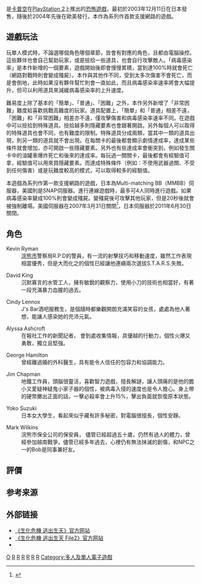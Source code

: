 {{NoteTA
| G1=Games
| G2=ResidentEvil
}}
{{Infobox VG
| title   = 生化危机 逃出生天
| english  =  Resident Evil Outbreak
| japanese  =  バイオハザード アウトブレイク
| image     = Biohazard Outbreak.jpg
| caption   = 
| developer = [[卡普空|卡普空第一开发部]]
| publisher = 卡普空
| director  = 佐佐木荣一郎
| producer  = [[船水紀孝|船水紀孝]]、須藤克洋、田中剛
| artist    = 今村雄二、[[小野義德|小野義德]]
| composer  = 松本晃彦、柴田徹也、米田悦子<br>高野充彦、長谷川憲人、甲田雅人<ref>{{cite AV media notes |url=http://vgmdb.net/album/360 |title=Biohazard Outbreak Original Soundtrack |year=2004 |language=ja |publisher=[[King_Records_(Japan)|King Records Co., Ltd.]] |access-date=2015-02-23 |archive-date=2021-03-16 |archive-url=https://web.archive.org/web/20210316153818/https://vgmdb.net/album/360 |dead-url=no }}</ref>
| series    = [[生化危机系列|生化危机系列]]
| platforms = [[PlayStation_2|PlayStation 2]]
| engine    = [[id_Tech_3|id Tech 3]] 
| released  = {{vgr|JP|2003年12月11日 |NA|2004年3月31日 |EU|2004年9月17日}}
| genre     = [[恐怖游戏|恐怖]]
| modes     = [[单人电子游戏|单人]]、[[多人电子游戏|多人]]
}}

{{Vgname|惡靈古堡 擴散|ja=バイオハザード アウトブレイク，Biohazard Outbreak|en=Resident Evil Outbreak|cn=生化危機 逃出生天|tw=惡靈古堡 擴散|hk=cn}}是[[卡普空|卡普空]]在[[PlayStation_2|PlayStation 2]]上推出的[[恐怖遊戲|恐怖遊戲]]，最初於2003年12月11日在日本發售，隨後於2004年先後在歐美發行。本作為系列作首款支援網路的遊戲。

== 遊戲玩法 ==
玩單人模式時，不論選哪個角色哪個章節，皆會有對應的角色，且都由電腦操控。這些夥伴也會自己幫助玩家，或是撿拾一些道具，也會自行攻擊敵人。「病毒感染率」是本作新增的一個要素，遊戲開始後即會慢慢累積，當到達100%時就會死亡（網路對戰時則會變成殭屍）。本作與其他作不同，受到太多次傷害不會死亡，而是會倒地，此時如果沒有夥伴幫忙則會一直如此，而且病毒感染率速率將會大幅提升，但可以利用道具來減緩病毒感染率的上升速度。

難易度上除了基本的「簡單」、「普通」、「困難」之外，本作另外新增了「非常困難」難度給喜歡挑戰高難度的玩家。道具配置上，「簡單」和「普通」相差不遠，「困難」和「非常困難」相差亦不遠，僅攻擊傷害和病毒感染率速率不同。在遊戲中可以撿拾到特殊道具。撿拾越多則隱藏要素也會跟著開啟。另外每個人可以取得的特殊道具也會不同，也有難度的限制。特殊道具分成兩類，當其中一類的道具出現，則另一類的道具就不會出現。在每關卡的最後都會顯示劇情達成率，達成某些條件就會增加，亦可開啟一些隱藏要素。另外也有些達成率會衝突到，例如發生關卡中的油罐車爆炸死亡和後來的達成率。每玩過一關關卡，最後都會有經驗值可拿，經驗值可以用來買隱藏要素。而達成特殊條件（例如：不使用武器過關、不受到任何傷害）或是玩難度較高的模式，可以取得較多的經驗值。

本遊戲為系列作第一款支援網路的遊戲，日本為Multi-matching BB（MMBB）伺服器，美國則是SNAP伺服器。進行連線遊戲時，最多可4人同時進行遊戲。如果病毒感染率變成100%則會變成殭屍。變殭屍後可攻擊其他玩家，但是20秒後就會被強制離場。美國伺服器在2007年3月31日關閉<ref>{{cite web|url=https://www.wired.com/2007/03/capcom-shuts-do/|title=CAPCOM SHUTS DOWN RESIDENT EVIL OUTBREAK SERVERS|first=CHRIS|last=KOHLER|publisher=wired|date=2007-03-05|accessdate=2018-07-31|language=en|archive-date=2020-10-28|archive-url=https://web.archive.org/web/20201028151639/https://www.wired.com/2007/03/capcom-shuts-do/|dead-url=no}}</ref>，日本伺服器於2011年6月30日關閉。

== 角色 ==

;Kevin Ryman
:[[浣熊市|浣熊市]]警察局R.P.D的警員，有一流的射擊技巧和移動速度，雖然工作表現相當優秀，但是大而化之的個性已經讓他連續兩次選拔S.T.A.R.S.失敗。

;David King
:沉默寡言的水管工人，擁有敏銳的觀察力，使用小刀的技術也相當好，有著一段充滿暴力血腥的過去。

;Cindy Lennox
:J's Bar酒吧服務生，是個隨時都樂觀開朗充滿笑容的女孩，處處為他人著想，能讓人感染她的充沛元氣。

;Alyssa Ashcroft
:在報社工作的新聞記者， 會到處收集情報，具優越的行動力，個性火爆又勇敢，獨立且堅強。

;George Hamilton
:曾經離過婚的外科醫生，具有能令人信任的包容力和協調能力。

;Jim Chapman
:地鐵工作員，頭腦很靈活，喜歡智力遊戲，擅長解謎，讓人頭痛的是他的膽小又愛疑神疑鬼小家子器的個性，被病毒入侵的速度也是令人擔心。身上帶的硬幣擲出正面的話，一擊必殺率會上升15%，擊出負面就恢復原本狀態。

;Yoko Suzuki
:日本女大學生，看起來似乎藏有許多秘密，對電腦很擅長，個性安靜。

;Mark Wilkins
:浣熊市保全公司的保安員， 儘管已經超過五十歲，仍然有過人的體力，曾經參加越南戰爭，儘管已經多年過去，心裡仍有無法抹滅的創傷，和NPC之一的Bob是同事兼好友。

== 評價 ==
{{Video game reviews
<!-- Aggregators -->
| GR = 69.99% (39 reviews)<ref>{{cite web|url=http://www.gamerankings.com/ps2/554411-resident-evil-outbreak/index.html|title=Resident Evil Outbreak|publisher=Game Rankings|accessdate=2018-07-31|language=en|archive-date=2013-07-07|archive-url=https://www.webcitation.org/6HvpKpYBE?url=http://www.gamerankings.com/ps2/554411-resident-evil-outbreak/index.html|dead-url=no}}</ref>

| MC = 71% (40 reviews)<ref>{{cite web|url=http://www.metacritic.com/games/platforms/ps2/residenteviloutbreak|title=RESIDENT EVIL OUTBREAK|publisher=Metacritic|accessdate=2018-07-31|language=en|archive-date=2010-02-11|archive-url=https://web.archive.org/web/20100211144013/http://www.metacritic.com/games/platforms/ps2/residenteviloutbreak|dead-url=no}}</ref> 
<!-- Reviewers -->
| 1UP = C+<ref name="1UP">{{cite web|url=http://www.1up.com/reviews/resident-evil-outbreak|title=Review: Resident Evil Outbreak|publisher=1UP|accessdate=2012-07-15|language=en|archive-url=https://web.archive.org/web/20120709131524/http://www.1up.com/reviews/resident-evil-outbreak|archive-date=2012-07-09|dead-url=yes}}</ref>

| Allgame = {{Rating|3|5}}<ref>{{cite web|url=http://allgame.com/game.php?id=43489|title=Review: Resident Evil Outbreak|publisher=Allgame|accessdate=2010-12-10|language=en|archive-date=2014-12-10|archive-url=https://web.archive.org/web/20141210152621/http://www.allgame.com/game.php?id=43489|dead-url=yes}}</ref>

| EuroG = 5/10<ref name="Eurogamer">{{cite web|url=http://www.eurogamer.net/articles/r_residenteviloutbreak_ps2|title=Review: Resident Evil Outbreak|publisher=Eurogamer|accessdate=2010-12-10|language=en|archive-date=2020-12-08|archive-url=https://web.archive.org/web/20201208112246/https://www.eurogamer.net/articles/r_residenteviloutbreak_ps2|dead-url=no}}</ref>

| GamePro = {{Rating|4.5|5}}<ref>{{cite web|url=http://www.gamepro.com/article/reviews/34828/resident-evil-outbreak/|title=Review: Resident Evil Outbreak|publisher=Gamepro|accessdate=2010-12-10|language=en|archive-date=2011-06-07|archive-url=https://web.archive.org/web/20110607064300/http://www.gamepro.com/article/reviews/34828/resident-evil-outbreak/|dead-url=no}}</ref>

| GameRev = B-<ref>{{cite web |url=http://www.gamerevolution.com/game/resident-evil-outbreak |title=Review: Resident Evil Outbreak |publisher=Game Revolution |accessdate=2010-12-10 |language=en |archive-date=2017-09-29 |archive-url=https://web.archive.org/web/20170929192035/http://www.gamerevolution.com/game/resident-evil-outbreak |dead-url=no }}</ref>

| GRadar = {{Rating|4.5|5}}<ref>{{cite web |url=https://www.gamesradar.com/resident-evil-outbreak-review/ |title=RESIDENT EVIL OUTBREAK REVIEW |publisher=GamesRadar |date=2004-01-17 |accessdate=2010-12-10 |language=en |archive-date=2019-10-07 |archive-url=https://web.archive.org/web/20191007045948/https://www.gamesradar.com/resident-evil-outbreak-review/ |dead-url=no }}</ref>

| GSpot = 7.2/10 <ref>{{cite web |url=http://uk.gamespot.com/ps2/adventure/residentevilonline/index.html?tag=result%3Btitle%3B0 |title=Review: Resident Evil Outbreak |publisher=Game Spot |accessdate=2010-12-10 |language=en |archive-date=2012-06-29 |archive-url=https://archive.is/20120629092116/http://uk.gamespot.com/ps2/adventure/residentevilonline/index.html?tag=result;title;0 |dead-url=yes }}</ref>

| GSpy = {{Rating|3|5}}<ref>{{cite web|url=http://uk.ps2.gamespy.com/playstation-2/resident-evil-outbreak/502999p1.html|title=Review: Resident Evil Outbreak|first=Bryn|last=Williams|publisher=GameSpy|date=2004-03-30|accessdate=2010-12-10|language=en|archive-date=2016-03-04|archive-url=https://web.archive.org/web/20160304025343/http://uk.ps2.gamespy.com/playstation-2/resident-evil-outbreak/502999p1.html|dead-url=no}}</ref>

| GameZone =8.3<ref>{{cite web|url=http://ps2.gamezone.com/reviews/item/resident_evil_outbreak_ps2_review/|title=Review: Resident Evil Outbreak|publisher=GameZone|accessdate=2010-12-10|language=en|deadurl=yes|archiveurl=https://archive.is/20120629092129/http://ps2.gamezone.com/reviews/item/resident_evil_outbreak_ps2_review/|archivedate=2012-06-29}}</ref>
}}

== 参考来源 ==
{{reflist}}

== 外部链接 ==
* [http://www.capcom.co.jp/biohazardoutbreak/file1/file01.html 《生化危機 逃出生天》官方网站] {{Wayback|url=http://www.capcom.co.jp/biohazardoutbreak/file1/file01.html |date=20150419053213 }}{{ja}}
* [http://www.capcom.co.jp/biohazardoutbreak/ 《生化危機 逃出生天 File2》官方网站] {{Wayback|url=http://www.capcom.co.jp/biohazardoutbreak/ |date=20150506192149 }}{{ja}}
* {{moby game|id=/resident-evil-outbreak}}

{{生化危機系列}}
{{Portal bar|日本|電子遊戲}}
{{Authority control}}
{{DEFAULTSORT:Biohazard Outbreak}}
[[Category:生化危机系列电子游戏|O]]
[[Category:PlayStation_2独占游戏|R]]
[[Category:2003年电子游戏|R]]
[[Category:前传电子游戏|R]]
[[Category:電子遊戲衍生作品|R]]
[[Category:恐怖遊戲|R]]
[[Category:生存游戏_(电子游戏)|R]]
[[Category:多人及單人電子遊戲|Category:多人及單人電子遊戲]]
